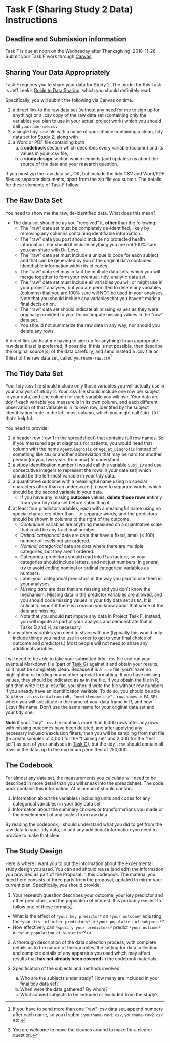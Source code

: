 # Task F (Sharing Study 2 Data) Instructions {#taskF}

## Deadline and Submission information

Task F is due at noon on the Wednesday after Thanksgiving: 2018-11-28. Submit your Task F work through [Canvas](https://canvas.case.edu/). 

## Sharing Your Data Appropriately

Task F requires you to share your data for Study 2. The model for this Task is Jeff Leek's [Guide to Data Sharing](https://github.com/jtleek/datasharing), which you should definitely read.

Specifically, you will submit the following via Canvas on time.

1. a direct link to the raw data set (without any need for me to sign up for anything) or a .csv copy of the raw data set (containing only the variables you plan to use in your actual project work) which you should call `yourname-raw.csv`
2. a single tidy .csv file with a name of your choice containing a clean, tidy data set for Study 2, along with 
3. a Word or PDF file containing both 
    a. a **codebook** section which describes every variable (column) and its values in your .csv file, 
    b. a **study design** section which reminds (and updates) us about the source of the data and your research question.

If you must zip the raw data set, OK, but include the tidy CSV and Word/PDF files as separate documents, apart from the zip file you submit. The details for these elements of Task F follow.

## The Raw Data Set

You need to show me the raw, de-identified data. What does this mean?

- The data set should be as you "received" it, **other** than the following:
    - The "raw" data set must be completely de-identified, likely by removing any columns containing identifiable information. 
    - The "raw" data you post should include no protected health information, nor should it include anything you are not 100% sure you can share with Dr. Love.
    - The "raw" data set must include a unique id code for each subject, and that can be generated by you if the original data contained identifiable information within its id codes.
    - The "raw" data set may in fact be multiple data sets, which you will merge together to form your eventual, tidy, analytic data set.
    - The "raw" data set must include all variables you will or might use in your project analyses, but you are permitted to delete any variables (columns) that you are 100% sure will NOT be used in your analyses. Note that you should include any variables that you haven't made a final decision on.
    - The "raw" data set should indicate all missing values as they were originally provided to you. Do not impute missing values in the "raw" data set.
    - You should not summarize the raw data in any way, nor should you delete any rows.

A direct link (without me having to sign up for anything) to an appropriate raw data file(s) is preferred, if possible. If this is not possible, then describe the original source(s) of the data carefully, and send instead a .csv file or (files) of the raw data set, called `yourname-raw.csv`^[If you have to send more than one "raw" .csv data set, append numbers after each name, so you'd submit `yourname-raw1.csv`, `yourname-raw2.csv` etc.]

## The Tidy Data Set

Your tidy .csv file should include only those variables you will actually use in your analysis of Study 2. Your .csv file should include one row per subject in your data, and one column for each variable you will use. Your data are tidy if each variable you measure is in its own column, and each different observation of that variable is in its own row, identifed by the subject identification code in the left-most column, which you might call `Subj_ID` if that's helpful.

You need to provide:

1. a header row (row 1 in the spreadsheet) that contains full row names. So if you measured age at diagnosis for patients, you would head that column with the name `AgeAtDiagnosis` or `Age_at_Diagnosis` instead of something like `ADx` or another abbreviation that may be hard for another person (or you, two years from now) to understand.
2. a study identification number (I would call this variable `Subj_ID` and use consecutive integers to represent the rows in your data set) which should be the left-most variable in your tidy data.
3. a quantitative outcome with a meaningful name using no special characters other than an underscore (`_`) used to separate words, which should be the second variable in your data.
    + If you have any missing **outcome** values, **delete those rows** entirely from your tidy data set before submitting it.
4. at least four predictor variables, each with a meaningful name using no special characters other than `_` to separate words, and the predictors should be shown in columns to the right of the outcome.
    + *Continuous* variables are anything measured on a quantitative scale that could be any fractional number.
    + *Ordinal categorical* data are data that have a fixed, small (< 100) number of levels but are ordered.
    + *Nominal categorical* data are data where there are multiple categories, but they aren't ordered. 
    + Categorical predictors should read into R as factors, so your categories should include letters, and not just numbers. In general, try to avoid coding nominal or ordinal categorical variables as numbers. 
    + Label your categorical predictors in the way you plan to use them in your analyses.
    + *Missing data* are data that are missing and you don't know the mechanism. Missing data in the predictor variables are allowed, and you should code missing values in your tidy data set as `NA`. It is critical to report if there is a reason you know about that some of the data are missing. 
    + Note that you should **not** impute any data in Project Task F. Instead, you will impute as part of your analysis and demonstrate that in Tasks G and H, as necessary.
5. any other variables you need to share with me (typically this would only include things you had to use in order to get to your final choice of outcome and predictors.) Most people will not need to share any additional variables.

I will need to be able to take your submitted tidy `.csv` file and run your eventual Markdown file (part of [Task G](#taskG)) against it and obtain your results, so it must be completely clean. Because it is a `.csv` file, you'll have no highlighting or bolding or any other special formatting. If you have missing values, they should be indicated as `NA` in the file. If you obtain the file in R, and then write it to a .csv file, you should write the file without row numbers if you already have an identification variable. To do so, you should be able to use `write.csv(dataframeinR, "newfilename.csv", row.names = FALSE)` where you will substitute in the name of your data frame in R, and new (.csv) file name. Don't use the same name for your original data set and your tidy one.

**Note** If your "tidy" `.csv` file contains more than 6,000 rows after any rows with missing outcomes have been deleted, and after applying any necessary inclusion/exclusion filters, then you will be sampling from that file (to create samples of 4,000 for the "training set" and 2,000 for the "test set") as part of your analyses in [Task G](#taskG)), but the tidy `.csv` should contain all rows in the data, up to the maximum permitted of 250,000.

## The Codebook

For almost any data set, the measurements you calculate will need to be described in more detail than you will sneak into the spreadsheet. The code book contains this information. At minimum it should contain:

1. Information about the variables (including units and codes for any categorical variables) in your tidy data set
2. Information about the summary choices or transformations you made or the development of any scales from raw data

By reading the codebook, I should understand what you did to get from the raw data to your tidy data, so add any additional information you need to provide to make that clear.

## The Study Design

Here is where I want you to put the information about the experimental study design you used. You can and should reuse (and edit) the information you provided as part of the Proposal in this Codebook. The material you need here consists of three parts from the proposal, updated to mirror your current plan. Specifically, you should provide:

1. Your research question describes your outcome, your key predictor and other predictors, and the population of interest. It is probably easiest to follow one of these formats^[You are welcome to move the clauses around to make for a clearer question.].

- What is the effect of `*your key predictor*` on `*your outcome*` adjusting for `*your list of other predictors*` in `*your population of subjects*`?
- How effectively can `*specify your predictors*` predict `*your outcome*` in `*your population of subjects*`? or

2. A thorough description of the data collection process, with complete details as to the nature of the variables, the setting for data collection, and complete details of any apparatus you used which may affect results that **has not already been covered** in the codebook materials.

3. Specification of the subjects and methods involved.
    a. Who are the subjects under study? How many are included in your final tidy data set?
    b. When were the data gathered? By whom?
    c. What caused subjects to be included or excluded from the study?

